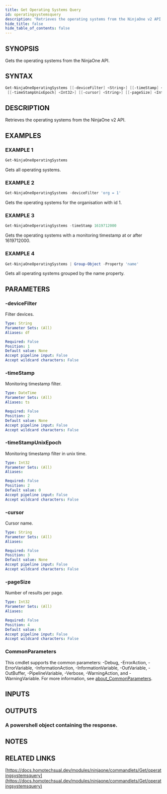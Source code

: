 ```yaml
---
title: Get Operating Systems Query
id: operatingsystemsquery
description: "Retrieves the operating systems from the NinjaOne v2 API."
hide_title: false
hide_table_of_contents: false
---
```


## SYNOPSIS

Gets the operating systems from the NinjaOne API.

## SYNTAX

```powershell
Get-NinjaOneOperatingSystems [[-deviceFilter] <String>] [[-timeStamp] <DateTime>]
 [[-timeStampUnixEpoch] <Int32>] [[-cursor] <String>] [[-pageSize] <Int32>] [<CommonParameters>]
```

## DESCRIPTION

Retrieves the operating systems from the NinjaOne v2 API.

## EXAMPLES

### EXAMPLE 1

```powershell
Get-NinjaOneOperatingSystems
```

Gets all operating systems.

### EXAMPLE 2

```powershell
Get-NinjaOneOperatingSystems -deviceFilter 'org = 1'
```

Gets the operating systems for the organisation with id 1.

### EXAMPLE 3

```powershell
Get-NinjaOneOperatingSystems -timeStamp 1619712000
```

Gets the operating systems with a monitoring timestamp at or after 1619712000.

### EXAMPLE 4

```powershell
Get-NinjaOneOperatingSystems | Group-Object -Property 'name'
```

Gets all operating systems grouped by the name property.

## PARAMETERS

### -deviceFilter

Filter devices.

```yaml
Type: String
Parameter Sets: (All)
Aliases: df

Required: False
Position: 1
Default value: None
Accept pipeline input: False
Accept wildcard characters: False
```

### -timeStamp

Monitoring timestamp filter.

```yaml
Type: DateTime
Parameter Sets: (All)
Aliases: ts

Required: False
Position: 2
Default value: None
Accept pipeline input: False
Accept wildcard characters: False
```

### -timeStampUnixEpoch

Monitoring timestamp filter in unix time.

```yaml
Type: Int32
Parameter Sets: (All)
Aliases:

Required: False
Position: 2
Default value: 0
Accept pipeline input: False
Accept wildcard characters: False
```

### -cursor

Cursor name.

```yaml
Type: String
Parameter Sets: (All)
Aliases:

Required: False
Position: 3
Default value: None
Accept pipeline input: False
Accept wildcard characters: False
```

### -pageSize

Number of results per page.

```yaml
Type: Int32
Parameter Sets: (All)
Aliases:

Required: False
Position: 4
Default value: 0
Accept pipeline input: False
Accept wildcard characters: False
```

### CommonParameters

This cmdlet supports the common parameters: -Debug, -ErrorAction, -ErrorVariable, -InformationAction, -InformationVariable, -OutVariable, -OutBuffer, -PipelineVariable, -Verbose, -WarningAction, and -WarningVariable. For more information, see [about_CommonParameters](http://go.microsoft.com/fwlink/?LinkID=113216).

## INPUTS

## OUTPUTS

### A powershell object containing the response.

## NOTES

## RELATED LINKS

[https://docs.homotechsual.dev/modules/ninjaone/commandlets/Get/operatingsystemsquery](https://docs.homotechsual.dev/modules/ninjaone/commandlets/Get/operatingsystemsquery)
